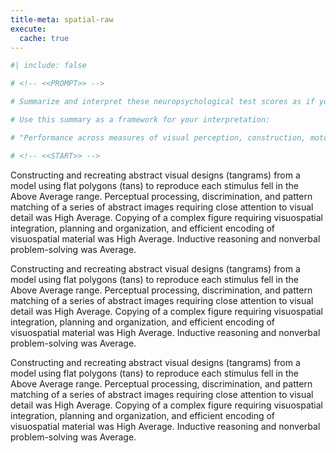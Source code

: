 ```yaml
---
title-meta: spatial-raw
execute:
  cache: true
---
```


```r
#| include: false

# <!-- <<PROMPT>> -->

# Summarize and interpret these neuropsychological test scores as if you are an experienced neuropsychologist. For scores that are below average, give a brief example of how this could impact the patient's daily life and functioning. Organize your summary and interpretation from scores that are above average to below average to delineate relative strengths and weaknesses.

# Use this summary as a framework for your interpretation:

# "Performance across measures of visual perception, construction, motor integration, and spatial navigation of visual/environmental information was Average overall. Visuoperceptual matching requiring close attention to visual detail was Average. Visuoconstruction assembly requiring nonverbal reasoning and quick processing speed was Average. Finally, visuoconstructural drawing/copying of a complex figure requiring visuospatial integration, planning and organization, and efficient encoding of nonverbal material was Average."

# <!-- <<START>> -->

```
 
<!-- Glue -->
 
 
Constructing and recreating abstract visual designs (tangrams) from a model using flat polygons (tans) to reproduce each stimulus fell in the Above Average range. 
Perceptual processing, discrimination, and pattern matching of a series of abstract images requiring close attention to visual detail was High Average. 
Copying of a complex figure requiring visuospatial integration, planning and organization, and efficient encoding of visuospatial material was High Average. 
Inductive reasoning and nonverbal problem-solving was Average.
 
Constructing and recreating abstract visual designs (tangrams) from a model using flat polygons (tans) to reproduce each stimulus fell in the Above Average range. 
Perceptual processing, discrimination, and pattern matching of a series of abstract images requiring close attention to visual detail was High Average. 
Copying of a complex figure requiring visuospatial integration, planning and organization, and efficient encoding of visuospatial material was High Average. 
Inductive reasoning and nonverbal problem-solving was Average.
 
Constructing and recreating abstract visual designs (tangrams) from a model using flat polygons (tans) to reproduce each stimulus fell in the Above Average range. 
Perceptual processing, discrimination, and pattern matching of a series of abstract images requiring close attention to visual detail was High Average. 
Copying of a complex figure requiring visuospatial integration, planning and organization, and efficient encoding of visuospatial material was High Average. 
Inductive reasoning and nonverbal problem-solving was Average.
